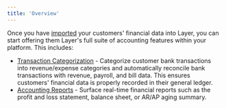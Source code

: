 ```yaml
---
title: 'Overview'
---
```


Once you have [imported](/guides/importing-data-overview) your customers' financial data into Layer, you can start offering them Layer's full suite of accounting features within your platform. This includes:
* [Transaction Categorization](/guides/transaction-categorization) - Categorize customer bank transactions into revenue/expense categories and automatically reconcile bank transactions with revenue, payroll, and bill data. This ensures customers' financial data is properly recorded in their general ledger. 
* [Accounting Reports](/guides/reporting) - Surface real-time financial reports such as the profit and loss statement, balance sheet, or AR/AP aging summary.